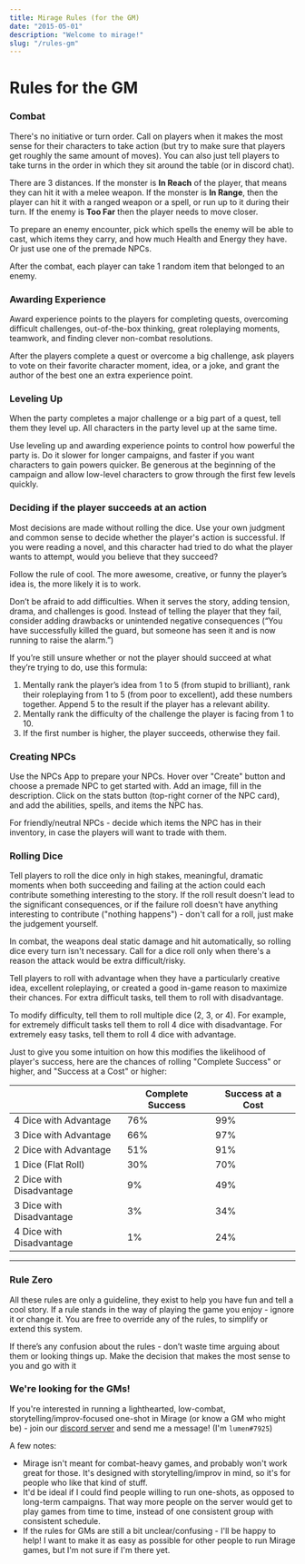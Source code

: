 ```yaml
---
title: Mirage Rules (for the GM)
date: "2015-05-01"
description: "Welcome to mirage!"
slug: "/rules-gm"
---
```



# Rules for the GM

<div className="columns">

### Combat
There's no initiative or turn order. Call on players when it makes the most sense for their characters to take action (but try to make sure that players get roughly the same amount of moves). You can also just tell players to take turns in the order in which they sit around the table (or in discord chat).

There are 3 distances. If the monster is **In Reach** of the player, that means they can hit it with a melee weapon. If the monster is **In Range**, then the player can hit it with a ranged weapon or a spell, or run up to it during their turn. If the enemy is **Too Far** then the player needs to move closer.

To prepare an enemy encounter, pick which spells the enemy will be able to cast, which items they carry, and how much Health and Energy they have. Or just use one of the premade NPCs.

After the combat, each player can take 1 random item that belonged to an enemy.

### Awarding Experience
Award experience points to the players for completing quests, overcoming difficult challenges, out-of-the-box thinking, great roleplaying moments, teamwork, and finding clever non-combat resolutions.

After the players complete a quest or overcome a big challenge, ask players to vote on their favorite character moment, idea, or a joke, and grant the author of the best one an extra experience point.

### Leveling Up
When the party completes a major challenge or a big part of a quest, tell them they level up. All characters in the party level up at the same time.

Use leveling up and awarding experience points to control how powerful the party is. Do it slower for longer campaigns, and faster if you want characters to gain powers quicker. Be generous at the beginning of the campaign and allow low-level characters to grow through the first few levels quickly.


<div class="column-break"></div>

### Deciding if the player succeeds at an action
Most decisions are made without rolling the dice. Use your own judgment and common sense to decide whether the player's action is successful. If you were reading a novel, and this character had tried to do what the player wants to attempt, would you believe that they succeed?

Follow the rule of cool. The more awesome, creative, or funny the player’s idea is, the more likely it is to work.

Don’t be afraid to add difficulties. When it serves the story, adding tension, drama, and challenges is good. Instead of telling the player that they fail, consider adding drawbacks or unintended negative consequences (“You have successfully killed the guard, but someone has seen it and is now running to raise the alarm.”)

If you’re still unsure whether or not the player should succeed at what they’re trying to do, use this formula:

1. Mentally rank the player’s idea from 1 to 5 (from stupid to brilliant), rank their roleplaying from 1 to 5 (from poor to excellent), add these numbers together. Append 5 to the result if the player has a relevant ability.
2. Mentally rank the difficulty of the challenge the player is facing from 1 to 10.
3. If the first number is higher, the player succeeds, otherwise they fail.

### Creating NPCs
Use the <Link to="/NPCs">NPCs App</Link> to prepare your NPCs. Hover over "Create" button and choose a premade NPC to get started with. Add an image, fill in the description. Click on the stats button (top-right corner of the NPC card), and add the abilities, spells, and items the NPC has.

For friendly/neutral NPCs - decide which items the NPC has in their inventory, in case the players will want to trade with them.

</div>

### Rolling Dice

Tell players to roll the dice only in high stakes, meaningful, dramatic moments when both succeeding and failing at the action could each contribute something interesting to the story. If the roll result doesn't lead to the significant consequences, or if the failure roll doesn't have anything interesting to contribute ("nothing happens") - don't call for a roll, just make the judgement yourself.

In combat, the weapons deal static damage and hit automatically, so rolling dice every turn isn't necessary. Call for a dice roll only when there's a reason the attack would be extra difficult/risky.

Tell players to roll with advantage when they have a particularly creative idea, excellent roleplaying, or created a good in-game reason to maximize their chances. For extra difficult tasks, tell them to roll with disadvantage.

To modify difficulty, tell them to roll multiple dice (2, 3, or 4). For example, for extremely difficult tasks tell them to roll 4 dice with disadvantage. For extremely easy tasks, tell them to roll 4 dice with advantage.

Just to give you some intuition on how this modifies the likelihood of player's success, here are the chances of rolling "Complete Success" or higher, and "Success at a Cost" or higher:

|                          | Complete Success | Success at a Cost |
|--------------------------|------------------|-------------------|
| 4 Dice with Advantage    | 76%              | 99%               |
| 3 Dice with Advantage    | 66%              | 97%               |
| 2 Dice with Advantage    | 51%              | 91%               |
| 1 Dice (Flat Roll)       | 30%              | 70%               |
| 2 Dice with Disadvantage | 9%               | 49%               |
| 3 Dice with Disadvantage | 3%               | 34%               |
| 4 Dice with Disadvantage | 1%               | 24%               |


----


### Rule Zero
All these rules are only a guideline, they exist to help you have fun and tell a cool story. If a rule stands in the way of playing the game you enjoy - ignore it or change it. You are free to override any of the rules, to simplify or extend this system.

If there’s any confusion about the rules - don’t waste time arguing about them or looking things up. Make the decision that makes the most sense to you and go with it

### We're looking for the GMs!
If you're interested in running a lighthearted, low-combat, storytelling/improv-focused one-shot in Mirage (or know a GM who might be) - join our [discord server](https://discord.gg/zt4N23d) and send me a message! (I'm `lumen#7925`)


A few notes:
- Mirage isn't meant for combat-heavy games, and probably won't work great for those. It's designed with storytelling/improv in mind, so it's for people who like that kind of stuff.
- It'd be ideal if I could find people willing to run one-shots, as opposed to long-term campaigns. That way more people on the server would get to play games from time to time, instead of one consistent group with consistent schedule.
- If the rules for GMs are still a bit unclear/confusing - I'll be happy to help! I want to make it as easy as possible for other people to run Mirage games, but I'm not sure if I'm there yet.
